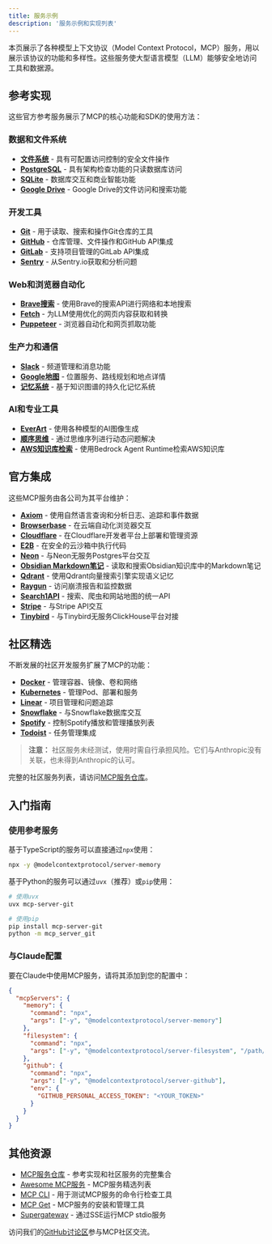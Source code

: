 ```yaml
---
title: 服务示例
description: '服务示例和实现列表'
---
```


本页展示了各种模型上下文协议（Model Context Protocol，MCP）服务，用以展示该协议的功能和多样性。这些服务使大型语言模型（LLM）能够安全地访问工具和数据源。

## 参考实现

这些官方参考服务展示了MCP的核心功能和SDK的使用方法：

### 数据和文件系统
- **[文件系统](https://github.com/modelcontextprotocol/servers/tree/main/src/filesystem)** - 具有可配置访问控制的安全文件操作
- **[PostgreSQL](https://github.com/modelcontextprotocol/servers/tree/main/src/postgres)** - 具有架构检查功能的只读数据库访问
- **[SQLite](https://github.com/modelcontextprotocol/servers/tree/main/src/sqlite)** - 数据库交互和商业智能功能
- **[Google Drive](https://github.com/modelcontextprotocol/servers/tree/main/src/gdrive)** - Google Drive的文件访问和搜索功能

### 开发工具
- **[Git](https://github.com/modelcontextprotocol/servers/tree/main/src/git)** - 用于读取、搜索和操作Git仓库的工具
- **[GitHub](https://github.com/modelcontextprotocol/servers/tree/main/src/github)** - 仓库管理、文件操作和GitHub API集成
- **[GitLab](https://github.com/modelcontextprotocol/servers/tree/main/src/gitlab)** - 支持项目管理的GitLab API集成
- **[Sentry](https://github.com/modelcontextprotocol/servers/tree/main/src/sentry)** - 从Sentry.io获取和分析问题

### Web和浏览器自动化
- **[Brave搜索](https://github.com/modelcontextprotocol/servers/tree/main/src/brave-search)** - 使用Brave的搜索API进行网络和本地搜索
- **[Fetch](https://github.com/modelcontextprotocol/servers/tree/main/src/fetch)** - 为LLM使用优化的网页内容获取和转换
- **[Puppeteer](https://github.com/modelcontextprotocol/servers/tree/main/src/puppeteer)** - 浏览器自动化和网页抓取功能

### 生产力和通信
- **[Slack](https://github.com/modelcontextprotocol/servers/tree/main/src/slack)** - 频道管理和消息功能
- **[Google地图](https://github.com/modelcontextprotocol/servers/tree/main/src/google-maps)** - 位置服务、路线规划和地点详情
- **[记忆系统](https://github.com/modelcontextprotocol/servers/tree/main/src/memory)** - 基于知识图谱的持久化记忆系统

### AI和专业工具
- **[EverArt](https://github.com/modelcontextprotocol/servers/tree/main/src/everart)** - 使用各种模型的AI图像生成
- **[顺序思维](https://github.com/modelcontextprotocol/servers/tree/main/src/sequentialthinking)** - 通过思维序列进行动态问题解决
- **[AWS知识库检索](https://github.com/modelcontextprotocol/servers/tree/main/src/aws-kb-retrieval-server)** - 使用Bedrock Agent Runtime检索AWS知识库

## 官方集成

这些MCP服务由各公司为其平台维护：

- **[Axiom](https://github.com/axiomhq/mcp-server-axiom)** - 使用自然语言查询和分析日志、追踪和事件数据
- **[Browserbase](https://github.com/browserbase/mcp-server-browserbase)** - 在云端自动化浏览器交互
- **[Cloudflare](https://github.com/cloudflare/mcp-server-cloudflare)** - 在Cloudflare开发者平台上部署和管理资源
- **[E2B](https://github.com/e2b-dev/mcp-server)** - 在安全的云沙箱中执行代码
- **[Neon](https://github.com/neondatabase/mcp-server-neon)** - 与Neon无服务Postgres平台交互
- **[Obsidian Markdown笔记](https://github.com/calclavia/mcp-obsidian)** - 读取和搜索Obsidian知识库中的Markdown笔记
- **[Qdrant](https://github.com/qdrant/mcp-server-qdrant/)** - 使用Qdrant向量搜索引擎实现语义记忆
- **[Raygun](https://github.com/MindscapeHQ/mcp-server-raygun)** - 访问崩溃报告和监控数据
- **[Search1API](https://github.com/fatwang2/search1api-mcp)** - 搜索、爬虫和网站地图的统一API
- **[Stripe](https://github.com/stripe/agent-toolkit)** - 与Stripe API交互
- **[Tinybird](https://github.com/tinybirdco/mcp-tinybird)** - 与Tinybird无服务ClickHouse平台对接

## 社区精选

不断发展的社区开发服务扩展了MCP的功能：

- **[Docker](https://github.com/ckreiling/mcp-server-docker)** - 管理容器、镜像、卷和网络
- **[Kubernetes](https://github.com/Flux159/mcp-server-kubernetes)** - 管理Pod、部署和服务
- **[Linear](https://github.com/jerhadf/linear-mcp-server)** - 项目管理和问题追踪
- **[Snowflake](https://github.com/datawiz168/mcp-snowflake-service)** - 与Snowflake数据库交互
- **[Spotify](https://github.com/varunneal/spotify-mcp)** - 控制Spotify播放和管理播放列表
- **[Todoist](https://github.com/abhiz123/todoist-mcp-server)** - 任务管理集成

> **注意：** 社区服务未经测试，使用时需自行承担风险。它们与Anthropic没有关联，也未得到Anthropic的认可。

完整的社区服务列表，请访问[MCP服务仓库](https://github.com/modelcontextprotocol/servers)。

## 入门指南

### 使用参考服务

基于TypeScript的服务可以直接通过`npx`使用：

```bash
npx -y @modelcontextprotocol/server-memory
```

基于Python的服务可以通过`uvx`（推荐）或`pip`使用：

```bash
# 使用uvx
uvx mcp-server-git

# 使用pip
pip install mcp-server-git
python -m mcp_server_git
```

### 与Claude配置

要在Claude中使用MCP服务，请将其添加到您的配置中：

```json
{
  "mcpServers": {
    "memory": {
      "command": "npx",
      "args": ["-y", "@modelcontextprotocol/server-memory"]
    },
    "filesystem": {
      "command": "npx",
      "args": ["-y", "@modelcontextprotocol/server-filesystem", "/path/to/allowed/files"]
    },
    "github": {
      "command": "npx",
      "args": ["-y", "@modelcontextprotocol/server-github"],
      "env": {
        "GITHUB_PERSONAL_ACCESS_TOKEN": "<YOUR_TOKEN>"
      }
    }
  }
}
```

## 其他资源

- [MCP服务仓库](https://github.com/modelcontextprotocol/servers) - 参考实现和社区服务的完整集合
- [Awesome MCP服务](https://github.com/punkpeye/awesome-mcp-servers) - MCP服务精选列表
- [MCP CLI](https://github.com/wong2/mcp-cli) - 用于测试MCP服务的命令行检查工具
- [MCP Get](https://mcp-get.com) - MCP服务的安装和管理工具
- [Supergateway](https://github.com/supercorp-ai/supergateway) - 通过SSE运行MCP stdio服务

访问我们的[GitHub讨论区](https://github.com/orgs/modelcontextprotocol/discussions)参与MCP社区交流。
